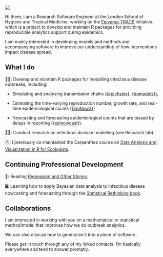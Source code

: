 ::: {.grid}

::: {.g-col-4}
![](picture.jpg){fig-align="left"}
:::

::: {.g-col-8}
Hi there, I am a Research Software Engineer at the London School of Hygiene and Tropical 
Medicine, working on the [Epiverse-TRACE](https://github.com/epiverse-trace) Initiative, 
which is a project to develop and maintain R packages for providing reproducible analytics 
support during epidemics.

I am mainly interested in developing models and methods and
accompanying software to improve our understanding of how interventions impact disease
spread.

## What I do

👨‍💼: Develop and maintain R packages for modelling infectious disease
outbreaks, including:

* Simulating and analysing transmission chains ([{epichains}](https://epiverse-trace.github.io/epichains/), [{bpmodels}](https://epiverse-trace.github.io/bpmodels/)),

* Estimating the time-varying reproduction number, growth rate, and real-time epidemiological counts ([{EpiNow2}](https://epiforecasts.io/EpiNow2/dev/))

* Nowcasting and forecasting epidemiological counts that are biased by
delays in reporting ([{epinowcast}](https://package.epinowcast.org/dev/)). 

👨‍💼: Conduct research on infectious disease modelling (see Research tab).

🕐: I previously co-maintained the Carpentries course on [Data Analysis and Visualization in R for Ecologists](https://github.com/datacarpentry/R-ecology-lesson). 

## Continuing Professional Development

📖: Reading [Regression and Other Stories](https://avehtari.github.io/ROS-Examples/index.html).

🖥: Learning how to apply Bayesian data analysis to infectious disease nowcasting and forecasting through the [Statistical Rethinking book](https://www.youtube.com/playlist?list=PLDcUM9US4XdPz-KxHM4XHt7uUVGWWVSus).

## Collaborations

I am interested in working with you on a mathematical or statistical method/model
that improves how we do outbreak analytics.

We can also discuss how to generalise it
into a piece of software.

Please get in touch through any of my linked contacts.
I'm basically everywhere and tend to answer promptly.

:::

:::